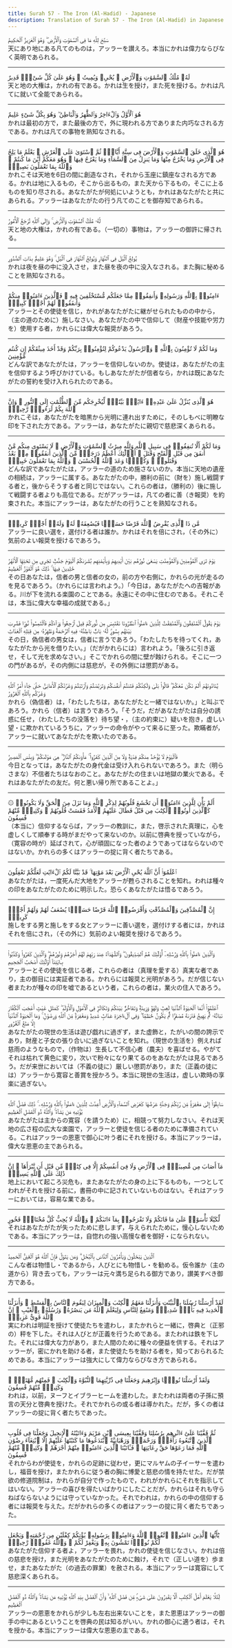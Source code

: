 ```yaml
---
title: Surah 57 - The Iron (Al-Hadid) - Japanese
description: Translation of Surah 57 - The Iron (Al-Hadid) in Japanese
---
```





<Aside type="quran" title="1">
سَبَّحَ لِلَّهِ مَا فِى ٱلسَّمَٰوَٰتِ وَٱلْأَرْضِ ۖ وَهُوَ ٱلْعَزِيزُ ٱلْحَكِيمُ
</Aside>

<Aside type="reference" title="1">
天にあり地にある凡てのものは，アッラーを讃えろ。本当にかれは偉力ならびなく英明であられる。
</Aside>

---

<Aside type="quran" title="2">
لَهُۥ مُلْكُ ٱلسَّمَٰوَٰتِ وَٱلْأَرْضِ ۖ يُحْىِۦ وَيُمِيتُ ۖ وَهُوَ عَلَىٰ كُلِّ شَىْءٍۢ قَدِيرٌ
</Aside>

<Aside type="reference" title="2">
天と地の大権は，かれの有である。かれは生を授け，また死を授ける。かれは凡てに就いて全能であられる。
</Aside>

---

<Aside type="quran" title="3">
هُوَ ٱلْأَوَّلُ وَٱلْءَاخِرُ وَٱلظَّٰهِرُ وَٱلْبَاطِنُ ۖ وَهُوَ بِكُلِّ شَىْءٍ عَلِيمٌ
</Aside>

<Aside type="reference" title="3">
かれは最初の方で，また最後の方で，外に現われる方でありまた内巧なされる方である。かれは凡ての事物を熟知なされる。
</Aside>

---

<Aside type="quran" title="4">
هُوَ ٱلَّذِى خَلَقَ ٱلسَّمَٰوَٰتِ وَٱلْأَرْضَ فِى سِتَّةِ أَيَّامٍۢ ثُمَّ ٱسْتَوَىٰ عَلَى ٱلْعَرْشِ ۚ يَعْلَمُ مَا يَلِجُ فِى ٱلْأَرْضِ وَمَا يَخْرُجُ مِنْهَا وَمَا يَنزِلُ مِنَ ٱلسَّمَآءِ وَمَا يَعْرُجُ فِيهَا ۖ وَهُوَ مَعَكُمْ أَيْنَ مَا كُنتُمْ ۚ وَٱللَّهُ بِمَا تَعْمَلُونَ بَصِيرٌۭ
</Aside>

<Aside type="reference" title="4">
かれこそは天地を6日の間に創造なされ，それから玉座に鎮座なされる方である。かれは地に入るもの，そこから出るもの，また天から下るもの，そこに上るものを知り尽される。あなたがたが何処にいようとも，かれはあなたがたと共にあられる。アッラーはあなたがたの行う凡てのことを御存知であられる。
</Aside>

---

<Aside type="quran" title="5">
لَّهُۥ مُلْكُ ٱلسَّمَٰوَٰتِ وَٱلْأَرْضِ ۚ وَإِلَى ٱللَّهِ تُرْجَعُ ٱلْأُمُورُ
</Aside>

<Aside type="reference" title="5">
天と地の大権は，かれの有である。（一切の）事物は，アッラーの御許に帰される。
</Aside>

---

<Aside type="quran" title="6">
يُولِجُ ٱلَّيْلَ فِى ٱلنَّهَارِ وَيُولِجُ ٱلنَّهَارَ فِى ٱلَّيْلِ ۚ وَهُوَ عَلِيمٌۢ بِذَاتِ ٱلصُّدُورِ
</Aside>

<Aside type="reference" title="6">
かれは夜を昼の中に没入させ，また昼を夜の中に没入なされる。また胸に秘めることを熟知なされる。
</Aside>

---

<Aside type="quran" title="7">
ءَامِنُوا۟ بِٱللَّهِ وَرَسُولِهِۦ وَأَنفِقُوا۟ مِمَّا جَعَلَكُم مُّسْتَخْلَفِينَ فِيهِ ۖ فَٱلَّذِينَ ءَامَنُوا۟ مِنكُمْ وَأَنفَقُوا۟ لَهُمْ أَجْرٌۭ كَبِيرٌۭ
</Aside>

<Aside type="reference" title="7">
アッラーとその使徒を信じ，かれがあなたがたに継がせられたものの中から，（主の道のために）施しなさい。あなたがたの中で信仰して（財産や技能や労力を）使用する者，かれらには偉大な報奨があろう。
</Aside>

---

<Aside type="quran" title="8">
وَمَا لَكُمْ لَا تُؤْمِنُونَ بِٱللَّهِ ۙ وَٱلرَّسُولُ يَدْعُوكُمْ لِتُؤْمِنُوا۟ بِرَبِّكُمْ وَقَدْ أَخَذَ مِيثَٰقَكُمْ إِن كُنتُم مُّؤْمِنِينَ
</Aside>

<Aside type="reference" title="8">
どんな訳であなたがたは，アッラーを信仰しないのか。使徒は，あなたがたの主を信仰するよう呼びかけている。もしあなたがたが信者なら，かれは既にあなたがたの誓約を受け入れられたのである。
</Aside>

---

<Aside type="quran" title="9">
هُوَ ٱلَّذِى يُنَزِّلُ عَلَىٰ عَبْدِهِۦٓ ءَايَٰتٍۭ بَيِّنَٰتٍۢ لِّيُخْرِجَكُم مِّنَ ٱلظُّلُمَٰتِ إِلَى ٱلنُّورِ ۚ وَإِنَّ ٱللَّهَ بِكُمْ لَرَءُوفٌۭ رَّحِيمٌۭ
</Aside>

<Aside type="reference" title="9">
かれこそは，あなたがたを暗黒から光明に連れ出すために，そのしもべに明瞭な印を下された方である。アッラーは，あなたがたに親切で慈悲深くあられる。
</Aside>

---

<Aside type="quran" title="10">
وَمَا لَكُمْ أَلَّا تُنفِقُوا۟ فِى سَبِيلِ ٱللَّهِ وَلِلَّهِ مِيرَٰثُ ٱلسَّمَٰوَٰتِ وَٱلْأَرْضِ ۚ لَا يَسْتَوِى مِنكُم مَّنْ أَنفَقَ مِن قَبْلِ ٱلْفَتْحِ وَقَٰتَلَ ۚ أُو۟لَٰٓئِكَ أَعْظَمُ دَرَجَةًۭ مِّنَ ٱلَّذِينَ أَنفَقُوا۟ مِنۢ بَعْدُ وَقَٰتَلُوا۟ ۚ وَكُلًّۭا وَعَدَ ٱللَّهُ ٱلْحُسْنَىٰ ۚ وَٱللَّهُ بِمَا تَعْمَلُونَ خَبِيرٌۭ
</Aside>

<Aside type="reference" title="10">
どんな訳であなたがたは，アッラーの道のため施さないのか。本当に天地の遺産の相続は，アッラーに属する。あなたがたの中，勝利の前に（財を）施し戦闘する者と，後からそうする者と同じではない。これらの者は，（勝利の）後に施して戦闘する者よりも高位である。だがアッラーは，凡ての者に善（き報奨）を約束された。本当にアッラーは，あなたがたの行うことを熟知なされる。
</Aside>

---

<Aside type="quran" title="11">
مَّن ذَا ٱلَّذِى يُقْرِضُ ٱللَّهَ قَرْضًا حَسَنًۭا فَيُضَٰعِفَهُۥ لَهُۥ وَلَهُۥٓ أَجْرٌۭ كَرِيمٌۭ
</Aside>

<Aside type="reference" title="11">
アッラーに良い選を，選付ける者は誰か。かれはそれを倍にされ，（その外に）気前のよい報奨を授けるであろう。
</Aside>

---

<Aside type="quran" title="12">
يَوْمَ تَرَى ٱلْمُؤْمِنِينَ وَٱلْمُؤْمِنَٰتِ يَسْعَىٰ نُورُهُم بَيْنَ أَيْدِيهِمْ وَبِأَيْمَٰنِهِم بُشْرَىٰكُمُ ٱلْيَوْمَ جَنَّٰتٌۭ تَجْرِى مِن تَحْتِهَا ٱلْأَنْهَٰرُ خَٰلِدِينَ فِيهَا ۚ ذَٰلِكَ هُوَ ٱلْفَوْزُ ٱلْعَظِيمُ
</Aside>

<Aside type="reference" title="12">
その日あなたは，信者の男と信者の女の，前の方や右側に，かれらの光が走るのを見るであろう。（かれらには言われよう。）「今日は，あなたがたへの吉報がある。川が下を流れる楽園のことである。永遠にその中に住むのである。それこそは，本当に偉大な幸福の成就である。」
</Aside>

---

<Aside type="quran" title="13">
يَوْمَ يَقُولُ ٱلْمُنَٰفِقُونَ وَٱلْمُنَٰفِقَٰتُ لِلَّذِينَ ءَامَنُوا۟ ٱنظُرُونَا نَقْتَبِسْ مِن نُّورِكُمْ قِيلَ ٱرْجِعُوا۟ وَرَآءَكُمْ فَٱلْتَمِسُوا۟ نُورًۭا فَضُرِبَ بَيْنَهُم بِسُورٍۢ لَّهُۥ بَابٌۢ بَاطِنُهُۥ فِيهِ ٱلرَّحْمَةُ وَظَٰهِرُهُۥ مِن قِبَلِهِ ٱلْعَذَابُ
</Aside>

<Aside type="reference" title="13">
その日，偽信者の男女は，信者に言うであろう。「わたしたちを待ってくれ，あなたがたから光を借りたい。」（だがかれらには）言われよう。「後ろに引き返せ，そして光を求めなさい。」そこでかれらの間に壁が蝕けられる。そこに一つの門があるが，その内側には慈悲が，その外側には懲罰がある。
</Aside>

---

<Aside type="quran" title="14">
يُنَادُونَهُمْ أَلَمْ نَكُن مَّعَكُمْ ۖ قَالُوا۟ بَلَىٰ وَلَٰكِنَّكُمْ فَتَنتُمْ أَنفُسَكُمْ وَتَرَبَّصْتُمْ وَٱرْتَبْتُمْ وَغَرَّتْكُمُ ٱلْأَمَانِىُّ حَتَّىٰ جَآءَ أَمْرُ ٱللَّهِ وَغَرَّكُم بِٱللَّهِ ٱلْغَرُورُ
</Aside>

<Aside type="reference" title="14">
かれら（偽信者）は，「わたしたちは，あなたがたと一緒ではないか。」と叫ぶであろう。かれら（信者）は言うであろう。「そうだ，だがあなたがたは自分の誘惑に任せ，（わたしたちの没落を）待ち望・，（主の約束に）疑いを抱き，虚しい望・に欺かれているうちに，アッラーの命令がやって来るに至った。欺瞞者が，アッラーに就いてあなたがたを欺いたのである。
</Aside>

---

<Aside type="quran" title="15">
فَٱلْيَوْمَ لَا يُؤْخَذُ مِنكُمْ فِدْيَةٌۭ وَلَا مِنَ ٱلَّذِينَ كَفَرُوا۟ ۚ مَأْوَىٰكُمُ ٱلنَّارُ ۖ هِىَ مَوْلَىٰكُمْ ۖ وَبِئْسَ ٱلْمَصِيرُ
</Aside>

<Aside type="reference" title="15">
今日となっては，あなたがたの身代金は受け入れられないであろう。また（明らさまな）不信者たちはなおのこと。あなたがたの住まいは地獄の業火である。それはあなたがたの友だ。何と悪い帰り所であることよ。」
</Aside>

---

<Aside type="quran" title="16">
۞ أَلَمْ يَأْنِ لِلَّذِينَ ءَامَنُوٓا۟ أَن تَخْشَعَ قُلُوبُهُمْ لِذِكْرِ ٱللَّهِ وَمَا نَزَلَ مِنَ ٱلْحَقِّ وَلَا يَكُونُوا۟ كَٱلَّذِينَ أُوتُوا۟ ٱلْكِتَٰبَ مِن قَبْلُ فَطَالَ عَلَيْهِمُ ٱلْأَمَدُ فَقَسَتْ قُلُوبُهُمْ ۖ وَكَثِيرٌۭ مِّنْهُمْ فَٰسِقُونَ
</Aside>

<Aside type="reference" title="16">
（本当に）信仰するならば，アッラーの教訓に，また，啓示された真理に，心を虚しくして順奉する時がまだやって来ないのか。以前に啓典を授っていながら，（寛容の時が）延ばされて，心が頑固になった者のようであってはならないのではないか。かれらの多くはアッラーの掟に背く者たちである。
</Aside>

---

<Aside type="quran" title="17">
ٱعْلَمُوٓا۟ أَنَّ ٱللَّهَ يُحْىِ ٱلْأَرْضَ بَعْدَ مَوْتِهَا ۚ قَدْ بَيَّنَّا لَكُمُ ٱلْءَايَٰتِ لَعَلَّكُمْ تَعْقِلُونَ
</Aside>

<Aside type="reference" title="17">
あなたがたは，一度死んだ大地をアッラーが甦らされることを知れ。われは種々の印をあなたがたのために明示した。恐らくあなたがたは悟るであろう。
</Aside>

---

<Aside type="quran" title="18">
إِنَّ ٱلْمُصَّدِّقِينَ وَٱلْمُصَّدِّقَٰتِ وَأَقْرَضُوا۟ ٱللَّهَ قَرْضًا حَسَنًۭا يُضَٰعَفُ لَهُمْ وَلَهُمْ أَجْرٌۭ كَرِيمٌۭ
</Aside>

<Aside type="reference" title="18">
施しをする男と施しをする女とアッラーに善い選を，選付けする者には，かれはそれを倍にされ，（その外に）気前のよい報奨を授けるであろう。
</Aside>

---

<Aside type="quran" title="19">
وَٱلَّذِينَ ءَامَنُوا۟ بِٱللَّهِ وَرُسُلِهِۦٓ أُو۟لَٰٓئِكَ هُمُ ٱلصِّدِّيقُونَ ۖ وَٱلشُّهَدَآءُ عِندَ رَبِّهِمْ لَهُمْ أَجْرُهُمْ وَنُورُهُمْ ۖ وَٱلَّذِينَ كَفَرُوا۟ وَكَذَّبُوا۟ بِـَٔايَٰتِنَآ أُو۟لَٰٓئِكَ أَصْحَٰبُ ٱلْجَحِيمِ
</Aside>

<Aside type="reference" title="19">
アッラーとその使徒を信じる者，これらの者は（真理を愛する）真実な者であり，主の御目には実証者である。かれらには報奨と光明があろう。だが信じない者またわが種々の印を嘘であるという者，これらの者は，業火の住人であろう。
</Aside>

---

<Aside type="quran" title="20">
ٱعْلَمُوٓا۟ أَنَّمَا ٱلْحَيَوٰةُ ٱلدُّنْيَا لَعِبٌۭ وَلَهْوٌۭ وَزِينَةٌۭ وَتَفَاخُرٌۢ بَيْنَكُمْ وَتَكَاثُرٌۭ فِى ٱلْأَمْوَٰلِ وَٱلْأَوْلَٰدِ ۖ كَمَثَلِ غَيْثٍ أَعْجَبَ ٱلْكُفَّارَ نَبَاتُهُۥ ثُمَّ يَهِيجُ فَتَرَىٰهُ مُصْفَرًّۭا ثُمَّ يَكُونُ حُطَٰمًۭا ۖ وَفِى ٱلْءَاخِرَةِ عَذَابٌۭ شَدِيدٌۭ وَمَغْفِرَةٌۭ مِّنَ ٱللَّهِ وَرِضْوَٰنٌۭ ۚ وَمَا ٱلْحَيَوٰةُ ٱلدُّنْيَآ إِلَّا مَتَٰعُ ٱلْغُرُورِ
</Aside>

<Aside type="reference" title="20">
あなたがたの現世の生活は遊び戯れに過ぎず，また虚飾と，たがいの間の誇示であり，財産と子女の張り合いに過ぎないことを知れ。（現世の生活を）例えれば慈雨のようなもので，（作物は）生長して不信心者（農夫）を喜ばせる。やがてそれは枯れて黄色に変り，次いで粉々になり果てるのをあなたがたは見るであろう。だが来世においては（不義の徒に）厳しい懲罰があり，また（正義の徒には）アッラーから寛容と善賞を授かろう。本当に現世の生活は，虚しい欺時の享楽に過ぎない。
</Aside>

---

<Aside type="quran" title="21">
سَابِقُوٓا۟ إِلَىٰ مَغْفِرَةٍۢ مِّن رَّبِّكُمْ وَجَنَّةٍ عَرْضُهَا كَعَرْضِ ٱلسَّمَآءِ وَٱلْأَرْضِ أُعِدَّتْ لِلَّذِينَ ءَامَنُوا۟ بِٱللَّهِ وَرُسُلِهِۦ ۚ ذَٰلِكَ فَضْلُ ٱللَّهِ يُؤْتِيهِ مَن يَشَآءُ ۚ وَٱللَّهُ ذُو ٱلْفَضْلِ ٱلْعَظِيمِ
</Aside>

<Aside type="reference" title="21">
あなたがたは主からの寛容（を請うため）に，相競って努力しなさい。それは天地の広さ程の広大な楽園で，アッラーと使徒を信じる者のために準備されている。これはアッラーの恩恵で御心に叶う者にそれを授ける。本当にアッラーは，偉大な恩恵の主であられる。
</Aside>

---

<Aside type="quran" title="22">
مَآ أَصَابَ مِن مُّصِيبَةٍۢ فِى ٱلْأَرْضِ وَلَا فِىٓ أَنفُسِكُمْ إِلَّا فِى كِتَٰبٍۢ مِّن قَبْلِ أَن نَّبْرَأَهَآ ۚ إِنَّ ذَٰلِكَ عَلَى ٱللَّهِ يَسِيرٌۭ
</Aside>

<Aside type="reference" title="22">
地上において起ころ災危も，またあなたがたの身の上に下るものも，一つとしてわれがそれを授ける前に，書冊の中に記されていないものはない。それはアッラーにおいては，容易な業である。
</Aside>

---

<Aside type="quran" title="23">
لِّكَيْلَا تَأْسَوْا۟ عَلَىٰ مَا فَاتَكُمْ وَلَا تَفْرَحُوا۟ بِمَآ ءَاتَىٰكُمْ ۗ وَٱللَّهُ لَا يُحِبُّ كُلَّ مُخْتَالٍۢ فَخُورٍ
</Aside>

<Aside type="reference" title="23">
それはあなたがたが失ったために悲しまず，与えられたために，慢心しないためである。本当にアッラーは，自惚れの強い高慢な者を御好・になられない。
</Aside>

---

<Aside type="quran" title="24">
ٱلَّذِينَ يَبْخَلُونَ وَيَأْمُرُونَ ٱلنَّاسَ بِٱلْبُخْلِ ۗ وَمَن يَتَوَلَّ فَإِنَّ ٱللَّهَ هُوَ ٱلْغَنِىُّ ٱلْحَمِيدُ
</Aside>

<Aside type="reference" title="24">
こんな者は物惜し・であるから，人びとにも物惜し・を勧める。仮令誰か（主の道から）背き去っても，アッラーは元々満ち足られる御方であり，讃美すべき御方である。
</Aside>

---

<Aside type="quran" title="25">
لَقَدْ أَرْسَلْنَا رُسُلَنَا بِٱلْبَيِّنَٰتِ وَأَنزَلْنَا مَعَهُمُ ٱلْكِتَٰبَ وَٱلْمِيزَانَ لِيَقُومَ ٱلنَّاسُ بِٱلْقِسْطِ ۖ وَأَنزَلْنَا ٱلْحَدِيدَ فِيهِ بَأْسٌۭ شَدِيدٌۭ وَمَنَٰفِعُ لِلنَّاسِ وَلِيَعْلَمَ ٱللَّهُ مَن يَنصُرُهُۥ وَرُسُلَهُۥ بِٱلْغَيْبِ ۚ إِنَّ ٱللَّهَ قَوِىٌّ عَزِيزٌۭ
</Aside>

<Aside type="reference" title="25">
実にわれは明証を授けて使徒たちを遣わし，またかれらと一緒に，啓典と（正邪の）秤を下した。それは人びとが正義を行うためである。またわれは鉄を下した。それには偉大な力があり，また人間のために種々の便益を供する。それはアッラーが，密にかれを助ける者，また使徒たちを助ける者を，知っておられるためである。本当にアッラーは強大にして偉力ならびなき方であられる。
</Aside>

---

<Aside type="quran" title="26">
وَلَقَدْ أَرْسَلْنَا نُوحًۭا وَإِبْرَٰهِيمَ وَجَعَلْنَا فِى ذُرِّيَّتِهِمَا ٱلنُّبُوَّةَ وَٱلْكِتَٰبَ ۖ فَمِنْهُم مُّهْتَدٍۢ ۖ وَكَثِيرٌۭ مِّنْهُمْ فَٰسِقُونَ
</Aside>

<Aside type="reference" title="26">
われは，以前，ヌーフとイブラーヒームを遣わした。またわれは両者の子孫に預言の天分と啓典を授けた。それでかれらの或る者は導かれた。だが，多くの者はアッラーの掟に背く者たちであった。
</Aside>

---

<Aside type="quran" title="27">
ثُمَّ قَفَّيْنَا عَلَىٰٓ ءَاثَٰرِهِم بِرُسُلِنَا وَقَفَّيْنَا بِعِيسَى ٱبْنِ مَرْيَمَ وَءَاتَيْنَٰهُ ٱلْإِنجِيلَ وَجَعَلْنَا فِى قُلُوبِ ٱلَّذِينَ ٱتَّبَعُوهُ رَأْفَةًۭ وَرَحْمَةًۭ وَرَهْبَانِيَّةً ٱبْتَدَعُوهَا مَا كَتَبْنَٰهَا عَلَيْهِمْ إِلَّا ٱبْتِغَآءَ رِضْوَٰنِ ٱللَّهِ فَمَا رَعَوْهَا حَقَّ رِعَايَتِهَا ۖ فَـَٔاتَيْنَا ٱلَّذِينَ ءَامَنُوا۟ مِنْهُمْ أَجْرَهُمْ ۖ وَكَثِيرٌۭ مِّنْهُمْ فَٰسِقُونَ
</Aside>

<Aside type="reference" title="27">
それからわが使徒を，かれらの足跡に従わせ，更にマルヤムの子イーサーを遣わし，福音を授け，またかれらに従う者の胸に博愛と慈悲の情を持たせた。だが禁欲の修道院制は，かれらが自分で作ったもので，われがかれらにそれを指示してはいない。アッラーの喜びを得たいばかりにしたことだが，かれらはそれも守らねばならないようには守っていなかった。それでわれは，かれらの中の信仰する者には報奨を与えた。だがかれらの多くの者はアッラーの掟に背く者たちであった。
</Aside>

---

<Aside type="quran" title="28">
يَٰٓأَيُّهَا ٱلَّذِينَ ءَامَنُوا۟ ٱتَّقُوا۟ ٱللَّهَ وَءَامِنُوا۟ بِرَسُولِهِۦ يُؤْتِكُمْ كِفْلَيْنِ مِن رَّحْمَتِهِۦ وَيَجْعَل لَّكُمْ نُورًۭا تَمْشُونَ بِهِۦ وَيَغْفِرْ لَكُمْ ۚ وَٱللَّهُ غَفُورٌۭ رَّحِيمٌۭ
</Aside>

<Aside type="reference" title="28">
あなたがた信仰する者よ，アッラーを畏れ，かれの使徒を信じなさい。かれは倍の慈悲を授け，また光明をあなたがたのために蝕け，それで（正しい道を）歩ませ，またあなたがた（の過去の罪業）を赦される。本当にアッラーは寛容にして慈悲深くあられる。
</Aside>

---

<Aside type="quran" title="29">
لِّئَلَّا يَعْلَمَ أَهْلُ ٱلْكِتَٰبِ أَلَّا يَقْدِرُونَ عَلَىٰ شَىْءٍۢ مِّن فَضْلِ ٱللَّهِ ۙ وَأَنَّ ٱلْفَضْلَ بِيَدِ ٱللَّهِ يُؤْتِيهِ مَن يَشَآءُ ۚ وَٱللَّهُ ذُو ٱلْفَضْلِ ٱلْعَظِيمِ
</Aside>

<Aside type="reference" title="29">
アッラーの恩恵をかれらが少しも左右出来ないことを，また恩恵はアッラーの御手の中にあるということを啓典の民は知るがいい。かれの御心に適う者は，それを授かる。本当にアッラーは偉大な恩恵の主である。
</Aside>

---
